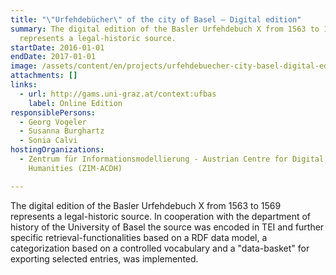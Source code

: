 ```yaml
---
title: "\"Urfehdebücher\" of the city of Basel – Digital edition"
summary: The digital edition of the Basler Urfehdebuch X from 1563 to 1569
  represents a legal-historic source.
startDate: 2016-01-01
endDate: 2017-01-01
image: /assets/content/en/projects/urfehdebuecher-city-basel-digital-edition/startbild_ufbas.jpg
attachments: []
links:
  - url: http://gams.uni-graz.at/context:ufbas
    label: Online Edition
responsiblePersons:
  - Georg Vogeler
  - Susanna Burghartz
  - Sonia Calvi
hostingOrganizations:
  - Zentrum für Informationsmodellierung - Austrian Centre for Digital
    Humanities (ZIM-ACDH)

---
```

The digital edition of the Basler Urfehdebuch X from 1563 to 1569 represents a legal-historic source. In cooperation with the department of history of the University of Basel the source was encoded in TEI and further specific retrieval-functionalities based on a RDF data model, a categorization based on a controlled vocabulary and a "data-basket" for exporting selected entries, was implemented.
